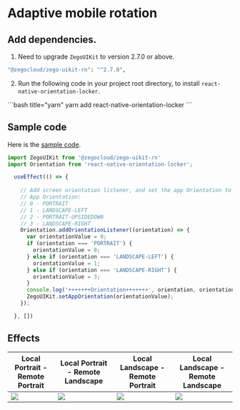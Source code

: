 # Adaptive mobile rotation

## Add dependencies.

1. Need to upgrade `ZegoUIKit` to version 2.7.0 or above.

```bash
"@zegocloud/zego-uikit-rn": "^2.7.0",
```

2. Run the following code in your project root directory, to install `react-native-orientation-locker`.

<CodeGroup>
```bash title="yarn"
yarn add react-native-orientation-locker
```
</CodeGroup>

## Sample code

Here is the [sample code](https://github.com/ZEGOCLOUD/zego_uikit_prebuilt_call_example_rn/blob/screen_rotation/call_with_offline_invitation/App.js).

```js
import ZegoUIKit from '@zegocloud/zego-uikit-rn'
import Orientation from 'react-native-orientation-locker';

  useEffect(() => {
    
    // Add screen orientation listener, and set the app Orientation to UIKit.
    // App Orientation:
    // 0 - PORTRAIT
    // 1 - LANDSCAPE-LEFT
    // 2 - PORTRAIT-UPSIDEDOWN
    // 3 - LANDSCAPE-RIGHT
    Orientation.addOrientationListener((orientation) => {
      var orientationValue = 0;
      if (orientation === 'PORTRAIT') {
        orientationValue = 0;
      } else if (orientation === 'LANDSCAPE-LEFT') {
        orientationValue = 1;
      } else if (orientation === 'LANDSCAPE-RIGHT') {
        orientationValue = 3;
      }
      console.log('+++++++Orientation+++++++', orientation, orientationValue);
      ZegoUIKit.setAppOrientation(orientationValue);
    });

  }, [])
```

## Effects




| Local Portrait - Remote Portrait                                                                                                                       | Local Portrait - Remote Landscape                                                                                                                       | Local Landscape - Remote Portrait                                                                                                                       | Local Landscape - Remote Landscape                                                                                                                       |
| ------------------------------------------------------------------------------------------------------------------------------------------------------ | ------------------------------------------------------------------------------------------------------------------------------------------------------- | ------------------------------------------------------------------------------------------------------------------------------------------------------- | -------------------------------------------------------------------------------------------------------------------------------------------------------- |
| <Frame width="280" height="auto" caption=""><img src="https://storage.zego.im/sdk-doc/Pics/ZegoUIKit/RN/PrebuiltCall/portrait_portrait.PNG" /></Frame> | <Frame width="105" height="auto" caption=""><img src="https://storage.zego.im/sdk-doc/Pics/ZegoUIKit/RN/PrebuiltCall/landscape_portrait.PNG" /></Frame> | <Frame width="700" height="auto" caption=""><img src="https://storage.zego.im/sdk-doc/Pics/ZegoUIKit/RN/PrebuiltCall/portrait_landscape.PNG" /></Frame> | <Frame width="700" height="auto" caption=""><img src="https://storage.zego.im/sdk-doc/Pics/ZegoUIKit/RN/PrebuiltCall/landscape_landscape.PNG" /></Frame> |
